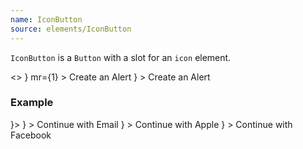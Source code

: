 ```yaml
---
name: IconButton
source: elements/IconButton
---
```


`IconButton` is a `Button` with a slot for an `icon` element.

<Playground>
  <>
    <IconButton
      size="small"
      variant="secondaryOutline"
      icon={<BellIcon fill="currentColor" />}
      mr={1}
    >
      Create an Alert
    </IconButton>
    <IconButton
      width="auto"
      variant="primaryBlack"
      icon={<BellIcon fill="currentColor" />}
    >
      Create an Alert
    </IconButton>
  </>
</Playground>

### Example

<Playground>
  <Box width={600}>
    <Join separator={<Spacer mt={1} />}>
      <IconButton
        variant="secondaryOutline"
        width="100%"
        icon={<EnvelopeIcon fill="currentColor" />}
      >
        Continue with Email
      </IconButton>
      <IconButton
        width="100%"
        icon={<AppleIcon fill="currentColor" />}
      >
        Continue with Apple
      </IconButton>
      <IconButton
        variant="secondaryOutline"
        width="100%"
        icon={<FacebookIcon fill="currentColor" />}
      >
        Continue with Facebook
      </IconButton>
    </Join>
  </Box>
</Playground>
